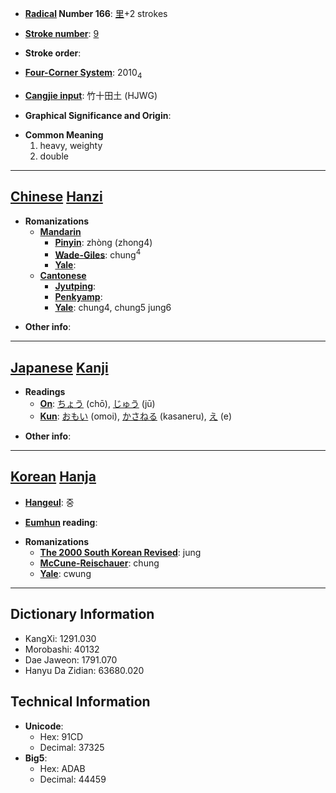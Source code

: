 * '''[[Wiktionary:Chinese radical index| Radical]] Number 166''': [[Wiktionary:Chinese radical index 里|里]]+2 strokes

* '''[[Wiktionary:Chinese total strokes index|Stroke number]]''': [[Wiktionary:Chinese total strokes index 9|9]]

* '''Stroke order''': 

* '''[[Wiktionary:Chinese four corner index|Four-Corner System]]''': 2010<sub>4</sub>

* '''[[Wiktionary:Chinese Cangjie index|Cangjie input]]''': 竹十田土 (HJWG)

* '''Graphical Significance and Origin''': 

* '''Common Meaning'''
*#heavy, weighty
*# double


----

== [[Chinese]] [[Hanzi]] ==

* '''Romanizations'''
** '''[[Mandarin]]'''
*** '''[[Pinyin]]''': zhòng (zhong4)
*** '''[[Wade-Giles]]''': chung<sup>4</sup>
*** '''[[Yale]]''': 
** '''[[Cantonese]]'''
*** '''[[Jyutping]]''':
*** '''[[Penkyamp]]''': 
*** '''[[Yale]]''': chung4, chung5 jung6

* '''Other info''': 

----

== [[Japanese]] [[Kanji]] ==

* '''Readings'''
** '''[[On]]''': [[ちょう]] (chō), [[じゅう]] (jū)
** '''[[Kun]]''': [[おもい]] (omoi), [[かさねる]] (kasaneru), [[え]] (e)

* '''Other info''':  

----

== [[Korean]] [[Hanja]] ==

* '''[[Hangeul]]''': 중

* '''[[Eumhun]] reading''': 

* '''Romanizations'''
** '''[[The 2000 South Korean Revised Romanization|The 2000 South Korean Revised]]''': jung
** '''[[McCune-Reischauer]]''': chung
** '''[[Yale]]''': cwung

----

== Dictionary Information ==

* KangXi: 1291.030
* Morobashi: 40132
* Dae Jaweon: 1791.070
* Hanyu Da Zidian: 63680.020

== Technical Information ==

* '''Unicode''':
** Hex: 91CD
** Decimal: 37325
* '''Big5''':
** Hex: ADAB
** Decimal: 44459